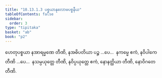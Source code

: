 ```yaml
---
title: "10.13.1.3 ပစ္စယာနုလောမပစ္စနီယ"
tableOfContents: false
sidebar:
  order: 3
type: "tipitaka"
basket: "ab"
book: "p2"
---
```



<DynamicBreadcrumb />

<Division number="384" book="p2" e="ch" v="38" p="522">

<Paragraph number="3283" book="p2">
ဟေတုပစ္စယာ နအာရမ္မဏေ တီဏိ, နအဓိပတိယာ ပဉ္စ …ပေ…  နကမ္မေ ဧကံ, နဝိပါကေ တီဏိ …ပေ…  နသမ္ပယုတ္တေ တီဏိ, နဝိပ္ပယုတ္တေ ဧကံ, နောနတ္ထိယာ တီဏိ, နောဝိဂတေ တီဏိ.
</Paragraph>
</Division>